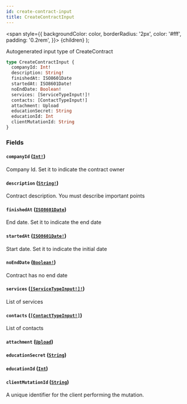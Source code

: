 ```yaml
---
id: create-contract-input
title: CreateContractInput
---
```


<span
style={{
      backgroundColor: color,
      borderRadius: '2px',
      color: '#fff',
      padding: '0.2rem',
    }}>
{children}
</span>
);

Autogenerated input type of CreateContract

```graphql
type CreateContractInput {
  companyId: Int!
  description: String!
  finishedAt: ISO8601Date
  startedAt: ISO8601Date!
  noEndDate: Boolean!
  services: [ServiceTypeInput!]!
  contacts: [ContactTypeInput!]
  attachment: Upload
  educationSecret: String
  educationId: Int
  clientMutationId: String
}
```

### Fields

#### `companyId` ([`Int!`](/api/graphql/documentation/scalars/int))

Company Id. Set it to indicate the contract owner

#### `description` ([`String!`](/api/graphql/documentation/scalars/string))

Contract description. You must describe important points

#### `finishedAt` ([`ISO8601Date`](/api/graphql/documentation/scalars/iso-8601-date))

End date. Set it to indicate the end date

#### `startedAt` ([`ISO8601Date!`](/api/graphql/documentation/scalars/iso-8601-date))

Start date. Set it to indicate the initial date

#### `noEndDate` ([`Boolean!`](/api/graphql/documentation/scalars/boolean))

Contract has no end date

#### `services` ([`[ServiceTypeInput!]!`](/api/graphql/documentation/inputs/service-type-input))

List of services

#### `contacts` ([`[ContactTypeInput!]`](/api/graphql/documentation/inputs/contact-type-input))

List of contacts

#### `attachment` ([`Upload`](/api/graphql/documentation/scalars/upload))

#### `educationSecret` ([`String`](/api/graphql/documentation/scalars/string))

#### `educationId` ([`Int`](/api/graphql/documentation/scalars/int))

#### `clientMutationId` ([`String`](/api/graphql/documentation/scalars/string))

A unique identifier for the client performing the mutation.
